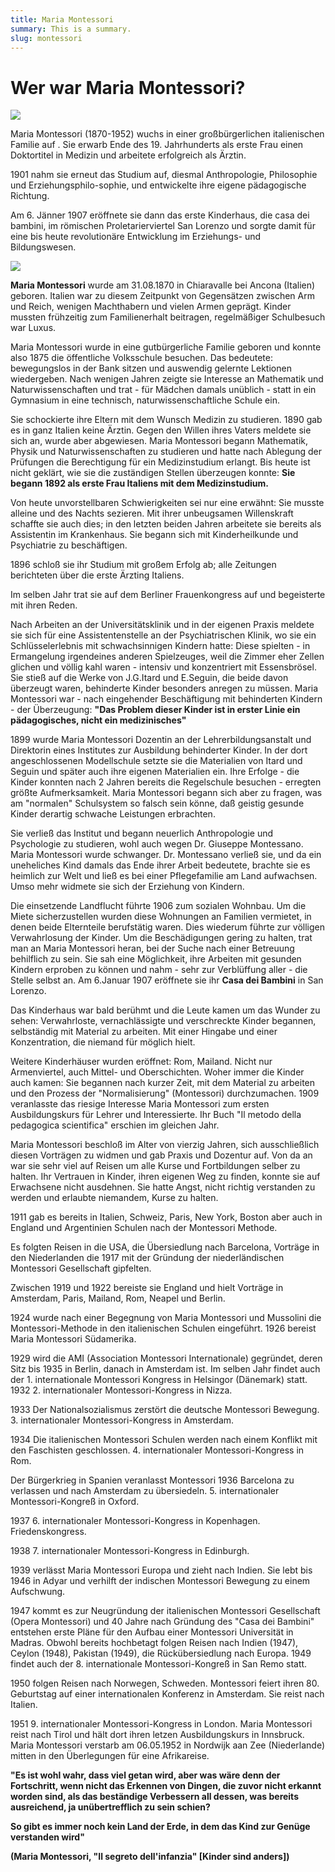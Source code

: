 ```yaml
---
title: Maria Montessori
summary: This is a summary.
slug: montessori
---
```

# Wer war Maria Montessori?

![](/images/maria.jpg)

Maria Montessori (1870-1952) wuchs in einer großbürgerlichen italienischen Familie auf . Sie erwarb Ende des 19. Jahrhunderts als erste Frau einen Doktortitel in Medizin und arbeitete erfolgreich als Ärztin.

1901 nahm sie erneut das Studium auf, diesmal Anthropologie, Philosophie und Erziehungsphilo-sophie, und entwickelte ihre eigene pädagogische Richtung.

Am 6. Jänner 1907 eröffnete sie dann das erste Kinderhaus, die casa dei bambini, im römischen Proletarierviertel San Lorenzo und sorgte damit für eine bis heute revolutionäre Entwicklung im Erziehungs- und Bildungswesen.

![](/images/maria2.jpg)

**Maria Montessori** wurde am 31.08.1870 in Chiaravalle bei Ancona (Italien) geboren. Italien war zu diesem Zeitpunkt von Gegensätzen zwischen Arm und Reich, wenigen Machthabern und vielen Armen geprägt. Kinder mussten frühzeitig zum Familienerhalt beitragen, regelmäßiger Schulbesuch war Luxus.

Maria Montessori wurde in eine gutbürgerliche Familie geboren und konnte also 1875 die öffentliche Volksschule besuchen. Das bedeutete: bewegungslos in der Bank sitzen und auswendig gelernte Lektionen wiedergeben. Nach wenigen Jahren zeigte sie Interesse an Mathematik und Naturwissenschaften und trat - für Mädchen damals unüblich - statt in ein Gymnasium in eine technisch, naturwissenschaftliche Schule ein.

Sie schockierte ihre Eltern mit dem Wunsch Medizin zu studieren. 1890 gab es in ganz Italien keine Ärztin. Gegen den Willen ihres Vaters meldete sie sich an, wurde aber abgewiesen. Maria Montessori begann Mathematik, Physik und Naturwissenschaften zu studieren und hatte nach Ablegung der Prüfungen die Berechtigung für ein Medizinstudium erlangt. Bis heute ist nicht geklärt, wie sie die zuständigen Stellen überzeugen konnte: **Sie begann 1892 als erste Frau Italiens mit dem Medizinstudium.**

Von heute unvorstellbaren Schwierigkeiten sei nur eine erwähnt: Sie musste alleine und des Nachts sezieren. Mit ihrer unbeugsamen Willenskraft schaffte sie auch dies; in den letzten beiden Jahren arbeitete sie bereits als Assistentin im Krankenhaus. Sie begann sich mit Kinderheilkunde und Psychiatrie zu beschäftigen.

1896 schloß sie ihr Studium mit großem Erfolg ab; alle Zeitungen berichteten über die erste Ärzting Italiens.

Im selben Jahr trat sie auf dem Berliner Frauenkongress auf und begeisterte mit ihren Reden.

Nach Arbeiten an der Universitätsklinik und in der eigenen Praxis meldete sie sich für eine Assistentenstelle an der Psychiatrischen Klinik, wo sie ein Schlüsselerlebnis mit schwachsinnigen Kindern hatte: Diese spielten - in Ermangelung irgendeines anderen Spielzeuges, weil die Zimmer eher Zellen glichen und völlig kahl waren - intensiv und konzentriert mit Essensbrösel.
Sie stieß auf die Werke von J.G.Itard und E.Seguin, die beide davon überzeugt waren, behinderte Kinder besonders anregen zu müssen. Maria Montessori war - nach eingehender Beschäftigung mit behinderten Kindern - der Überzeugung: **"Das Problem dieser Kinder ist in erster Linie ein pädagogisches, nicht ein medizinisches"**

1899 wurde Maria Montessori Dozentin an der Lehrerbildungsanstalt und Direktorin eines Institutes zur Ausbildung behinderter Kinder. In der dort angeschlossenen Modellschule setzte sie die Materialien von Itard und Seguin und später auch ihre eigenen Materialien ein. Ihre Erfolge - die Kinder konnten nach 2 Jahren bereits die Regelschule besuchen - erregten größte Aufmerksamkeit. Maria Montessori begann sich aber zu fragen, was am "normalen" Schulsystem so falsch sein könne, daß geistig gesunde Kinder derartig schwache Leistungen erbrachten.

Sie verließ das Institut und begann neuerlich Anthropologie und Psychologie zu studieren, wohl auch wegen Dr. Giuseppe Montessano. Maria Montessori wurde schwanger. Dr. Montessano verließ sie, und da ein uneheliches Kind damals das Ende ihrer Arbeit bedeutete, brachte sie es heimlich zur Welt und ließ es bei einer Pflegefamilie am Land aufwachsen. Umso mehr widmete sie sich der Erziehung von Kindern.

Die einsetzende Landflucht führte 1906 zum sozialen Wohnbau. Um die Miete sicherzustellen wurden diese Wohnungen an Familien vermietet, in denen beide Elternteile berufstätig waren. Dies wiederum führte zur völligen Verwahrlosung der Kinder. Um die Beschädigungen gering zu halten, trat man an Maria Montessori heran, bei der Suche nach einer Betreuung behilflich zu sein. Sie sah eine Möglichkeit, ihre Arbeiten mit gesunden Kindern erproben zu können und nahm - sehr zur Verblüffung aller - die Stelle selbst an. Am 6.Januar 1907 eröffnete sie ihr **Casa dei Bambini** in San Lorenzo.

Das Kinderhaus war bald berühmt und die Leute kamen um das Wunder zu sehen: Verwahrloste, vernachlässigte und verschreckte Kinder begannen, selbständig mit Material zu arbeiten. Mit einer Hingabe und einer Konzentration, die niemand für möglich hielt.

Weitere Kinderhäuser wurden eröffnet: Rom, Mailand. Nicht nur Armenviertel, auch Mittel- und Oberschichten. Woher immer die Kinder auch kamen: Sie begannen nach kurzer Zeit, mit dem Material zu arbeiten und den Prozess der "Normalisierung" (Montessori) durchzumachen.
1909 veranlasste das riesige Interesse Maria Montessori zum ersten Ausbildungskurs für Lehrer und Interessierte. Ihr Buch "Il metodo della pedagogica scientifica" erschien im gleichen Jahr.

Maria Montessori beschloß im Alter von vierzig Jahren, sich ausschließlich diesen Vorträgen zu widmen und gab Praxis und Dozentur auf. Von da an war sie sehr viel auf Reisen um alle Kurse und Fortbildungen selber zu halten. Ihr Vertrauen in Kinder, ihren eigenen Weg zu finden, konnte sie auf Erwachsene nicht ausdehnen. Sie hatte Angst, nicht richtig verstanden zu werden und erlaubte niemandem, Kurse zu halten.

1911 gab es bereits in Italien, Schweiz, Paris, New York, Boston aber auch in England und Argentinien Schulen nach der Montessori Methode.

Es folgten Reisen in die USA, die Übersiedlung nach Barcelona, Vorträge in den Niederlanden die 1917 mit der Gründung der niederländischen Montessori Gesellschaft gipfelten.

Zwischen 1919 und 1922 bereiste sie England und hielt Vorträge in Amsterdam, Paris, Mailand, Rom, Neapel und Berlin.

1924 wurde nach einer Begegnung von Maria Montessori und Mussolini die Montessori-Methode in den italienischen Schulen eingeführt.
1926 bereist Maria Montessori Südamerika.

1929 wird die AMI (Association Montessori Internationale) gegründet, deren Sitz bis 1935 in Berlin, danach in Amsterdam ist. Im selben Jahr findet auch der 1. internationale Montessori Kongress in Helsingor (Dänemark) statt.
1932 2. internationaler Montessori-Kongress in Nizza.

1933 Der Nationalsozialismus zerstört die deutsche Montessori Bewegung. 3. internationaler Montessori-Kongress in Amsterdam.

1934 Die italienischen Montessori Schulen werden nach einem Konflikt mit den Faschisten geschlossen. 4. internationaler Montessori-Kongress in Rom.

Der Bürgerkrieg in Spanien veranlasst Montessori 1936 Barcelona zu verlassen und nach Amsterdam zu übersiedeln. 5. internationaler Montessori-Kongreß in Oxford.

1937 6. internationaler Montessori-Kongress in Kopenhagen. Friedenskongress.

1938 7. internationaler Montessori-Kongress in Edinburgh.

1939 verlässt Maria Montessori Europa und zieht nach Indien. Sie lebt bis 1946 in Adyar und verhilft der indischen Montessori Bewegung zu einem Aufschwung.

1947 kommt es zur Neugründung der italienischen Montessori Gesellschaft (Opera Montessori) und 40 Jahre nach Gründung des "Casa dei Bambini" entstehen erste Pläne für den Aufbau einer Montessori Universität in Madras.
Obwohl bereits hochbetagt folgen Reisen nach Indien (1947), Ceylon (1948), Pakistan (1949), die Rückübersiedlung nach Europa. 1949 findet auch der 8. internationale Montessori-Kongreß in San Remo statt.

1950 folgen Reisen nach Norwegen, Schweden. Montessori feiert ihren 80. Geburtstag auf einer internationalen Konferenz in Amsterdam. Sie reist nach Italien.

1951 9. internationaler Montessori-Kongress in London. Maria Montessori reist nach Tirol und hält dort ihren letzen Ausbildungskurs in Innsbruck.
Maria Montessori verstarb am 06.05.1952 in Nordwijk aan Zee (Niederlande) mitten in den Überlegungen für eine Afrikareise.

**"Es ist wohl wahr, dass viel getan wird, aber was wäre denn der Fortschritt, wenn nicht das Erkennen von Dingen, die zuvor nicht erkannt worden sind, als das beständige Verbessern all dessen, was bereits ausreichend, ja unübertrefflich zu sein schien?**

**So gibt es immer noch kein Land der Erde, in dem das Kind zur Genüge verstanden wird"**

**(Maria Montessori, "Il segreto dell'infanzia" \[Kinder sind anders])**